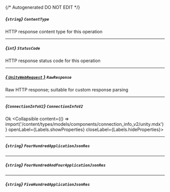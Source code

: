 {/* Autogenerated DO NOT EDIT  */}

##### *{`string`}* `ContentType`
HTTP response content type for this operation

---
##### *{`int`}* `StatusCode`
HTTP response status code for this operation

---
##### [*{ `UnityWebRequest` }*](https://docs.unity3d.com/2021.3/Documentation/ScriptReference/Networking.UnityWebRequest.html) `RawResponse`
Raw HTTP response; suitable for custom response parsing

---
##### *{`ConnectionInfoV2`}* `ConnectionInfoV2`
Ok
<Collapsible content={() => import('/content/types/models/components/connection_info_v2/unity.mdx')} openLabel={Labels.showProperties} closeLabel={Labels.hideProperties}>
</Collapsible>

---
##### *{`string`}* `FourHundredApplicationJsonRes`

---
##### *{`string`}* `FourHundredAndFourApplicationJsonRes`

---
##### *{`string`}* `FiveHundredApplicationJsonRes`


